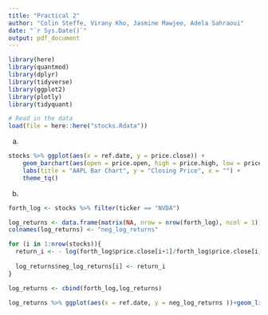 ```yaml
---
title: "Practical 2"
author: "Colin Steffe, Virany Kho, Jasmine Mawjee, Adela Sahraoui"
date: "`r Sys.Date()`"
output: pdf_document
---
```



```r
library(here)
library(quantmod)  
library(dplyr)
library(tidyverse)
library(ggplot2)
library(plotly)
library(tidyquant)

# Read in the data
load(file = here::here("stocks.Rdata"))
```

a)

```r


stocks %>% ggplot(aes(x = ref.date, y = price.close)) +
    geom_barchart(aes(open = price.open, high = price.high, low = price.low, close = price.close),colour_up = "green", colour_down = "red") +
    labs(title = "AAPL Bar Chart", y = "Closing Price", x = "") + 
    theme_tq()

```

b) 

```r

forth_log <- stocks %>% filter(ticker == "NVDA")

log_returns <- data.frame(matrix(NA, nrow = nrow(forth_log), ncol = 1))
colnames(log_returns) <- "neg_log_returns"

for (i in 1:nrow(stocks)){
  return_i <- - log(forth_log$price.close[i+1]/forth_log$price.close[i])
  
  log_returns$neg_log_returns[i] <- return_i
}

log_returns <- cbind(forth_log,log_returns)

log_returns %>% ggplot(aes(x = ref.date, y = neg_log_returns ))+geom_line()

```

